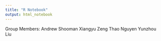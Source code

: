 ```yaml
---
title: "R Notebook"
output: html_notebook
---
```


Group Members:
Andrew Shooman
Xiangyu Zeng
Thao Nguyen
Yunzhou Liu



